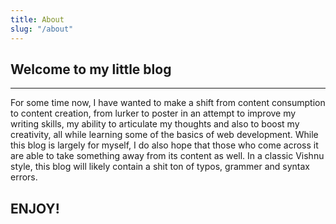 ```yaml
---
title: About
slug: "/about"
---
```


## Welcome to my little blog 
---
For some time now, I have wanted to make a shift from content consumption to content creation, from lurker to poster in an attempt to improve my writing skills, my ability to articulate my thoughts and also to boost my creativity, all while learning some of the basics of web development. While this blog is largely for myself, I do also hope that those who come across it are able to take something away from its content as well. In a classic Vishnu style, this blog will likely contain a shit ton of typos, grammer and syntax errors. 

## ENJOY!



